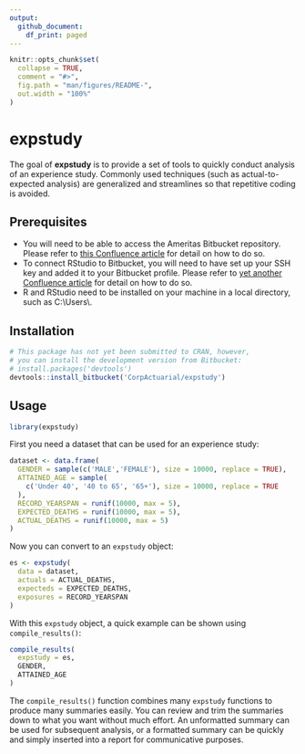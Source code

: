 ```yaml
---
output: 
  github_document:
    df_print: paged
---
```


<!-- README.md is generated from README.Rmd. Please edit that file -->

```r
knitr::opts_chunk$set(
  collapse = TRUE,
  comment = "#>",
  fig.path = "man/figures/README-",
  out.width = "100%"
)
```

# expstudy

<!-- badges: start -->
<!-- badges: end -->

The goal of __expstudy__ is to provide a set of tools to quickly conduct analysis of an experience study. Commonly used techniques (such as actual-to-expected analysis) are generalized and streamlines so that repetitive coding is avoided. 

## Prerequisites

*  You will need to be able to access the Ameritas Bitbucket repository. Please refer to [this Confluence article](https://confluence.ameritas.com/pages/viewpage.action?pageId=93457168 "Version Control (Git)") for detail on how to do so.
*  To connect RStudio to Bitbucket, you will need to have set up your SSH key and added it to your Bitbucket profile. Please refer to [yet another Confluence article](https://confluence.ameritas.com/display/ACC/Version+Control+in+Rstudio "SSH Key Setup") for detail on how to do so.
*  R and RStudio need to be installed on your machine in a local directory, such as C:\\Users\\<corporate login ID>. 

## Installation

```r
# This package has not yet been submitted to CRAN, however,
# you can install the development version from Bitbucket:
# install.packages('devtools')
devtools::install_bitbucket('CorpActuarial/expstudy')
```

## Usage

```r
library(expstudy)
```

First you need a dataset that can be used for an experience study:

```r
dataset <- data.frame(
  GENDER = sample(c('MALE','FEMALE'), size = 10000, replace = TRUE),
  ATTAINED_AGE = sample(
    c('Under 40', '40 to 65', '65+'), size = 10000, replace = TRUE
  ),
  RECORD_YEARSPAN = runif(10000, max = 5),
  EXPECTED_DEATHS = runif(10000, max = 5),
  ACTUAL_DEATHS = runif(10000, max = 5)
)
```

Now you can convert to an `expstudy` object:

```r
es <- expstudy(
  data = dataset,
  actuals = ACTUAL_DEATHS,
  expecteds = EXPECTED_DEATHS,
  exposures = RECORD_YEARSPAN
)
```

With this `expstudy` object, a quick example can be shown using `compile_results()`:

```r
compile_results(
  expstudy = es,
  GENDER,
  ATTAINED_AGE
)
```

The `compile_results()` function combines many `expstudy` functions to produce many summaries easily. You can review and trim the summaries down to what you want without much effort. An unformatted summary can be used for subsequent analysis, or a formatted summary can be quickly and simply inserted into a report for communicative purposes. 
